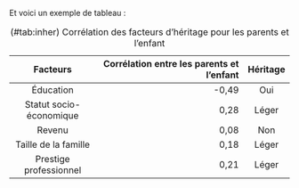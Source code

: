 Et voici un exemple de tableau :

----------------------------------------------------------------------------------
  Facteurs                  Corrélation entre les parents et l'enfant   Héritage
------------------------- ------------------------------------------- ------------
  Éducation                                -0,49                          Oui
  
  Statut socio-économique                   0,28                         Léger   
  
  Revenu                                    0,08                          Non
  
  Taille de la famille                      0,18                         Léger
  
  Prestige professionnel                    0,21                         Léger
------------------------- ----------------------------------------- --------------
Table: (\#tab:inher) Corrélation des facteurs d'héritage pour les parents et l'enfant
